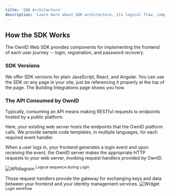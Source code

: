 ```yaml
---
title: 'SDK Architecture'
description: 'Learn more about SDK architecture, its logical flow, components, and connectivity'
---
```


## How the SDK Works

The OwnID Web SDK provides components for implementing the frontend of each user journey -- login, registration, and password recovery.

### SDK Versions

We offer SDK versions for plain JavaScript, React, and Angular. You can use the SDK on any page in your site, just be referencing it properly at the top of the page. The Building Integrations page shows you how.

### The API Consumed by OwnID

Typically, consuming an API means making RESTful requests to endpoints hosted by a public platform.

Here, your existing web server hosts the endpoints that the OwnID platform calls. We provide sample code templates, in multiple languages, for each required event handler.

When a user logs in, your frontend generates a login event and upon receiving the event, the OwnID server makes the appropriate HTTP requests to _your_ web server, invoking request handlers provided by OwnID. 

<img
  src="/images/custom-integration.png"
  alt="APIdiagram"
/>
<sup>Logical sequence  during Login</sup>

Those request handlers provide the gateway for exchanging keys and data between your frontend and your identity management services. 
<img
  src="/images/login-diagram.png"
  alt="Widget"
/>
<sup>Login workflow</sup>


